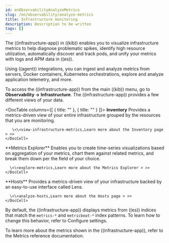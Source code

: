 ```yaml
---
id: enObservabilityAnalyzeMetrics
slug: /en/observability/analyze-metrics
title: Infrastructure monitoring
description: Description to be written
tags: []
---
```


<div id="analyze-metrics"></div>

The ((infrastructure-app)) in ((kib)) enables you to visualize infrastructure
metrics to help diagnose problematic spikes, identify high resource utilization,
automatically discover and track pods, and unify your metrics with logs and APM
data in ((es)).

Using ((agent)) integrations, you can ingest and analyze metrics from servers,
Docker containers, Kubernetes orchestrations, explore and analyze application
telemetry, and more.

To access the ((infrastructure-app)) from the main ((kib)) menu, go to
**Observability -> Infrastructure**. The ((infrastructure-app)) provides a few
different views of your data.

<DocTable columns={[
  { title: "" },
  { title: "" }
]}>
  <DocRow>
    <DocCell>**Inventory**</DocCell>
    <DocCell>
       Provides a metrics-driven view of your entire infrastructure grouped by the resources that you are monitoring.

       \<\<view-infrastructure-metrics,Learn more about the Inventory page > >>
    </DocCell>
  </DocRow>
  <DocRow>
    <DocCell>**Metrics Explorer**</DocCell>
    <DocCell>
      Enables you to create time-series visualizations based on aggregation of your metrics, chart them against related metrics, and break them down per the field of your choice.

      \<\<explore-metrics,Learn more about the Metrics Explorer > >>
    </DocCell>
  </DocRow>
  <DocRow>
    <DocCell>**Hosts**</DocCell>
    <DocCell>
      Provides a metrics-driven view of your infrastructure backed by an easy-to-use interface called Lens.

      \<\<analyze-hosts,Learn more about the Hosts page > >>
    </DocCell>
  </DocRow>
</DocTable>

By default, the ((infrastructure-app)) displays metrics from ((es)) indices that
match the `metrics-*` and `metricbeat-*` index patterns. To learn how to change
this behavior, refer to <DocLink id="enObservabilityConfigureSettings">Configure settings</DocLink>.

To learn more about the metrics shown in the ((infrastructure-app)), refer to
the <DocLink id="enObservabilityMetricsReference">Metrics reference</DocLink> documentation.
